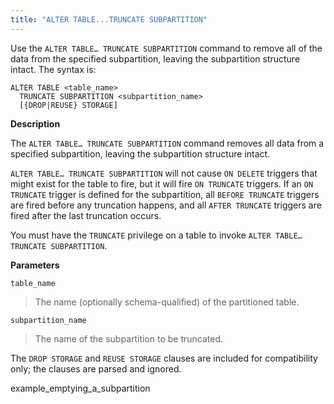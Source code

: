 ```yaml
---
title: "ALTER TABLE...TRUNCATE SUBPARTITION"
---
```


<div id="alter_table_truncate_subpartition" class="registered_link"></div>


Use the `ALTER TABLE… TRUNCATE SUBPARTITION` command to remove all of the data from the specified subpartition, leaving the subpartition structure intact. The syntax is:

``` text
ALTER TABLE <table_name>
  TRUNCATE SUBPARTITION <subpartition_name>
  [{DROP|REUSE} STORAGE]
```

**Description**

The `ALTER TABLE… TRUNCATE SUBPARTITION` command removes all data from a specified subpartition, leaving the subpartition structure intact.

`ALTER TABLE… TRUNCATE SUBPARTITION` will not cause `ON DELETE` triggers that might exist for the table to fire, but it will fire `ON TRUNCATE` triggers. If an `ON TRUNCATE` trigger is defined for the subpartition, all `BEFORE TRUNCATE` triggers are fired before any truncation happens, and all `AFTER TRUNCATE` triggers are fired after the last truncation occurs.

You must have the `TRUNCATE` privilege on a table to invoke `ALTER TABLE… TRUNCATE SUBPARTITION`.

**Parameters**

`table_name`

> The name (optionally schema-qualified) of the partitioned table.

`subpartition_name`

> The name of the subpartition to be truncated.

The `DROP STORAGE` and `REUSE STORAGE` clauses are included for compatibility only; the clauses are parsed and ignored.

<div class="toctree" data-maxdepth="3">

example_emptying_a_subpartition

</div>
